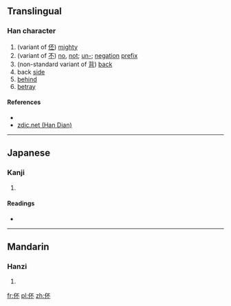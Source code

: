 ==Translingual==

===Han character===
{{Han char|rn=9|rad=人|as=04|sn=6|four=2129<sub>0</sub>|canj=人一火 (OMF)|ids=⿰[[亻]][[不]]}}

# (variant of [[伾]]) [[mighty]]
# (variant of [[不]]) [[no]], [[not]]; [[un-]]; [[negation]] [[prefix]]
# (non-standard variant of [[背]]) [[back]]
# back [[side]]
# [[behind]]
# [[betray]]

====References====
* {{Han ref|kx=0096.080|dkj=00446|hdz=10119.030|uh=4F13|ud=20243|bh=C9B8|bd=51640}}
*[http://www.zdic.net/zd/zi/ZdicE4ZdicBCZdic93.htm zdic.net (Han Dian)]

----

==Japanese==

===Kanji===
{{ja-kanji|grade=|rs=人04}}

# {{defn|lang=ja|sort=人04}}

====Readings====
* {{ja-readings|on=[[はい]] (hai), [[へ]] (he), [[ひ]] (hi)|kun=}}

----

==Mandarin==

===Hanzi===
{{cmn-hanzi|pin=[[bēi]] ([[bei1]])|wg=pei<sup>1</sup>}}

# {{defn|lang=cmn|sort=人04}}

[[fr:伓]]
[[pl:伓]]
[[zh:伓]]